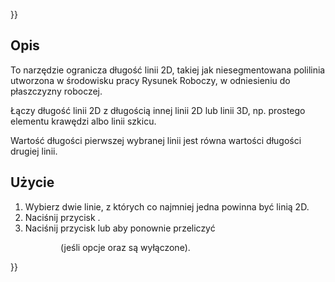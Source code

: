 {{UnfinishedDocu{{#translation:}}}}
<languages/>

{{Docnav/pl
|[[Assembly3_ConstraintLineLength/pl|Wiązanie długość linii]]
|[[Assembly3_ConstraintLengthRatio/pl|Wiązanie stosunek długości]]
|[[Assembly3_Workbench/pl|środowisko pracy Assembly3]]
|IconL=Assembly_ConstraintLineLength.svg
|IconR=Assembly_ConstraintLengthRatio.svg
|IconC=Assembly3_workbench_icon.svg
}}

{{GuiCommand/pl
|Name=Assembly3 ConstraintEqualLength
|Name/pl=Assembly3: Wiązanie równa długość
|Icon=Assembly_ConstraintEqualLength.svg
|Workbenches=[[Assembly3_Workbench/pl|Assembly3]]
}}

<span id="Description"></span>
==Opis==

To narzędzie ogranicza długość linii 2D, takiej jak niesegmentowana polilinia utworzona w środowisku pracy Rysunek Roboczy, w odniesieniu do płaszczyzny roboczej.

Łączy długość linii 2D z długością innej linii 2D lub linii 3D, np. prostego elementu krawędzi albo linii szkicu.

Wartość długości pierwszej wybranej linii jest równa wartości długości drugiej linii. 

<span id="Usage"></span>
==Użycie== 

# Wybierz dwie linie, z których co najmniej jedna powinna być linią 2D.
# Naciśnij przycisk {{Button|[[Image:Assembly_ConstraintEqualLength.svg|16px]] [[Assembly3_ConstraintEqualLength/pl|Wiązanie równa długość]]}}.
# Naciśnij przycisk {{Button|[[Image:Assembly3_workbench_icon.svg|16px]] [[Assembly3_ResolveConstraints/pl|Rozwiąż wiązania]]}} lub {{Button|[[Image:Assembly_QuickSolve.svg|16px]] [[Assembly3_QuickSolve/pl|Szybko rozwiąż]]}} aby ponownie przeliczyć 
:: (jeśli opcje {{Button|[[Image:Assembly_AutoRecompute.svg|16px]] [[Assembly3_AutoRecompute/pl|Automatyczne ponowne przeliczenie]]}} oraz {{Button|[[Image:Assembly_SmartRecompute.svg|16px]] [[Assembly3_SmartRecompute/pl|Inteligentne ponowne przeliczenie]]}} są wyłączone).


{{Docnav/pl
|[[Assembly3_ConstraintEqualLength/pl|Wiązanie równa długość]]
|[[Assembly3_ConstraintLengthDifference/pl|Wiązanie różnica w długości]]
|[[Assembly3_Workbench/pl|środowisko pracy Assembly3]]
|IconL=Assembly_ConstraintEqualLength.svg
|IconR=Assembly_ConstraintLengthDifference.svg
|IconC=Assembly3_workbench_icon.svg
}}

{{Userdocnavi{{#translation:}}}}